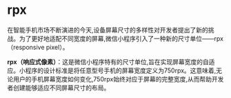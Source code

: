 # rpx

在智能手机市场不断演进的今天,设备屏幕尺寸的多样性对开发者提出了新的挑战。为了更好地适配不同宽度的屏幕,微信小程序引入了一种新的尺寸单位——rpx（responsive pixel）。

**rpx（响应式像素）**：这是微信小程序特有的尺寸单位,旨在实现屏幕宽度的自适应。小程序的设计标准是将任意型号手机的屏幕宽度定义为750rpx。这意味着,无论用户的手机屏幕宽度如何变化,750rpx始终对应于屏幕的完整宽度,从而帮助开发者创建能够适应不同屏幕尺寸的布局。
